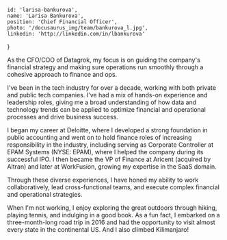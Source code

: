 <!-- markdownlint-disable first-line-h1 -->


    id: 'larisa-bankurova',
    name: 'Larisa Bankurova',
    position: 'Chief Financial Officer',
    photo: '/docusaurus_img/team/bankurova_l.jpg',
    linkedin: 'http://linkedin.com/in/lbankurova'
}

<Card meta={meta}>

As the CFO/COO of Datagrok, my focus is on guiding the company's financial strategy and  making sure operations run smoothly through a cohesive approach to finance and ops.  

I've been in the tech industry for over a decade, working with both private and public tech companies. I've had a mix of hands-on experience and leadership roles, giving me a broad understanding of how data and technology trends can be applied to optimize financial and operational processes and drive business success.

I began my career at Deloitte, where I developed a strong foundation in public accounting and went on to hold finance roles of increasing responsibility in the industry, including serving as Corporate Controller at EPAM Systems (NYSE: EPAM), where I helped the company during its successful IPO. I then became the VP of Finance at Aricent (acquired by Altran) and later at WorkFusion, growing my expertise in the SaaS domain.

Through these diverse experiences, I have honed my ability to work collaboratively, lead cross-functional teams, and execute complex financial and operational strategies.

When I'm not working, I enjoy exploring the great outdoors through hiking, playing tennis, and indulging in a good book. As a fun fact, I embarked on a three-month-long road trip in 2016 and had the opportunity to visit almost every state in the continental US. And I also climbed Kilimanjaro!

</Card>
